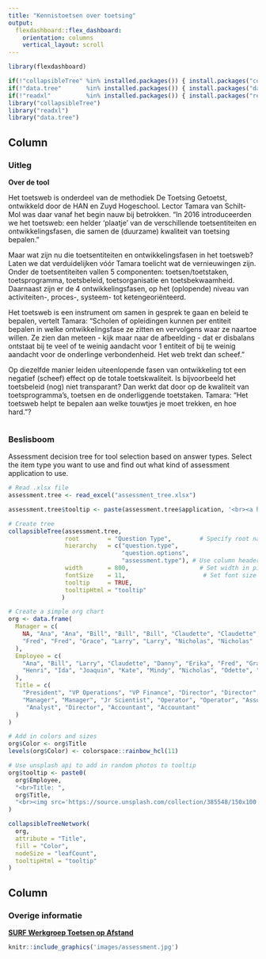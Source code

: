 ```yaml
---
title: "Kennistoetsen over toetsing"
output: 
  flexdashboard::flex_dashboard:
    orientation: columns
    vertical_layout: scroll
---
```


```r
library(flexdashboard)

if(!"collapsibleTree" %in% installed.packages()) { install.packages("collapsibleTree") };
if(!"data.tree"       %in% installed.packages()) { install.packages("data.tree")       };
if(!"readxl"          %in% installed.packages()) { install.packages("readxl")          };
library("collapsibleTree")
library("readxl")
library("data.tree")
```


Column {data-width=650}
-----------------------------------------------------------------------

### Uitleg

**Over de tool** 

Het toetsweb is onderdeel van de methodiek De Toetsing Getoetst, ontwikkeld door de HAN en Zuyd Hogeschool. Lector Tamara van Schilt-Mol was daar vanaf het begin nauw bij betrokken. "In 2016 introduceerden we het toetsweb: een helder 'plaatje' van de verschillende toetsentiteiten en ontwikkelingsfasen, die samen de (duurzame) kwaliteit van toetsing bepalen." 

Maar wat zijn nu die toetsentiteiten en ontwikkelingsfasen in het toetsweb? Laten we dat verduidelijken vóór Tamara toelicht wat de vernieuwingen zijn. Onder de toetsentiteiten vallen 5 componenten: toetsen/toetstaken, toetsprogramma, toetsbeleid, toetsorganisatie en toetsbekwaamheid. Daarnaast zijn er de 4 ontwikkelingsfasen, op het (oplopende) niveau van activiteiten-, proces-, systeem- tot ketengeoriënteerd.  

Het toetsweb is een instrument om samen in gesprek te gaan en beleid te bepalen, vertelt Tamara: "Scholen of opleidingen kunnen per entiteit bepalen in welke ontwikkelingsfase ze zitten en vervolgens waar ze naartoe willen. Ze zien dan meteen - kijk maar naar de afbeelding - dat er disbalans ontstaat bij te veel of te weinig aandacht voor 1 entiteit of bij te weinig aandacht voor de onderlinge verbondenheid. Het web trekt dan scheef."  

Op diezelfde manier leiden uiteenlopende fasen van ontwikkeling tot een negatief (scheef) effect op de totale toetskwaliteit. Is bijvoorbeeld het toetsbeleid (nog) niet transparant? Dan werkt dat door op de kwaliteit van toetsprogramma's, toetsen en de onderliggende toetstaken. Tamara: "Het toetsweb helpt te bepalen aan welke touwtjes je moet trekken, en hoe hard."? 


```r

```


### Beslisboom

Assessment decision tree for tool selection based on answer types. Select the item type you want to use and find out what kind of assessment application to use.

```r
# Read .xlsx file
assessment.tree <- read_excel("assessment_tree.xlsx")

assessment.tree$tooltip <- paste(assessment.tree$application, '<br><a href="">klik</a>')

# Create tree
collapsibleTree(assessment.tree,
                root        = "Question Type",        # Specify root name. This can be any string
                hierarchy   = c("question.type",
                                "question.options",
                                "assessment.type"), # Use column headers from .xlsx file as branches
                width       = 800,                    # Set width in pixels
                fontSize    = 11,                      # Set font size
                tooltip     = TRUE,
                tooltipHtml = "tooltip"
               )
```

```r
# Create a simple org chart
org <- data.frame(
  Manager = c(
    NA, "Ana", "Ana", "Bill", "Bill", "Bill", "Claudette", "Claudette", "Danny",
    "Fred", "Fred", "Grace", "Larry", "Larry", "Nicholas", "Nicholas"
  ),
  Employee = c(
    "Ana", "Bill", "Larry", "Claudette", "Danny", "Erika", "Fred", "Grace",
    "Henri", "Ida", "Joaquin", "Kate", "Mindy", "Nicholas", "Odette", "Peter"
  ),
  Title = c(
    "President", "VP Operations", "VP Finance", "Director", "Director", "Scientist",
    "Manager", "Manager", "Jr Scientist", "Operator", "Operator", "Associate",
     "Analyst", "Director", "Accountant", "Accountant"
  )
)

# Add in colors and sizes
org$Color <- org$Title
levels(org$Color) <- colorspace::rainbow_hcl(11)

# Use unsplash api to add in random photos to tooltip
org$tooltip <- paste0(
  org$Employee,
  "<br>Title: ",
  org$Title,
  "<br><img src='https://source.unsplash.com/collection/385548/150x100'>"
)

collapsibleTreeNetwork(
  org,
  attribute = "Title",
  fill = "Color",
  nodeSize = "leafCount",
  tooltipHtml = "tooltip"
)
```




Column {data-width=350}
-----------------------------------------------------------------------

### Overige informatie

[**SURF Werkgroep Toetsen op Afstand**](https://www.versnellingsplan.nl/werkgroep-toetsen-op-afstand/)



```r
knitr::include_graphics('images/assessment.jpg')
```
